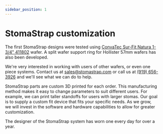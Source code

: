 ```yaml
---
sidebar_position: 1
---
```


# StomaStrap customization

The first StomaStrap designs were tested using [ConvaTec Sur-Fit Natura 1-3/4" 411802](https://www.google.com/search?q=convatec+sur+fit+natura+411802) wafer. A split wafer support ring for Hollister 57mm wafers has also been developed.

We're very interested in working with users of other wafers, or even one piece systems. Contact us at [sales@stomastrap.com](mailto:sales@stomastrap.com) or call us at [(919) 656-3926](tel:9196563926) and we'll see what we can do to help. 

StomaStrap parts are custom 3D printed for each order. This manufacturing method makes it easy to change parameters to suit different users. For example, we can print taller standoffs for users with larger stomas. Our goal is to supply a custom fit device that fits your specific needs. As we grow, we will invest in the software and hardware capabilities to allow for greater customization.

The designer of the StomaStrap system has worn one every day for over a year.  
